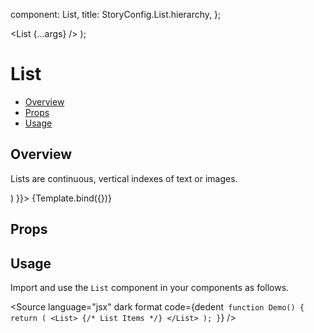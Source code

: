 
  component: List,
  title: StoryConfig.List.hierarchy,
};

<Meta title={meta.title} component={meta.component} />

  <List {...args} />
);

# List

- [Overview](#overview)
- [Props](#props)
- [Usage](#usage)

## Overview

Lists are continuous, vertical indexes of text or images.

<Canvas>
  <Story name="Overview" args={{
    children: (
      <>
        <ListItem disablePadding>
          <ListItemButton>
            <ListItemIcon>
              <LockIcon />
            </ListItemIcon>
            <ListItemText primary="Security" />
          </ListItemButton>
        </ListItem>
        <ListItem disablePadding>
          <ListItemButton>
            <ListItemIcon>
              <PowerIcon />
            </ListItemIcon>
            <ListItemText primary="Logout" />
          </ListItemButton>
        </ListItem>
      </>
    )
  }}>
    {Template.bind({})}
  </Story>
</Canvas>

## Props

<ArgsTable story="Overview" />

## Usage

Import and use the `List` component in your components as follows.

<Source
  language="jsx"
  dark
  format
  code={dedent`
function Demo() {
  return (
    <List>
      {/* List Items */}
    </List>
  );
}`}
/>
